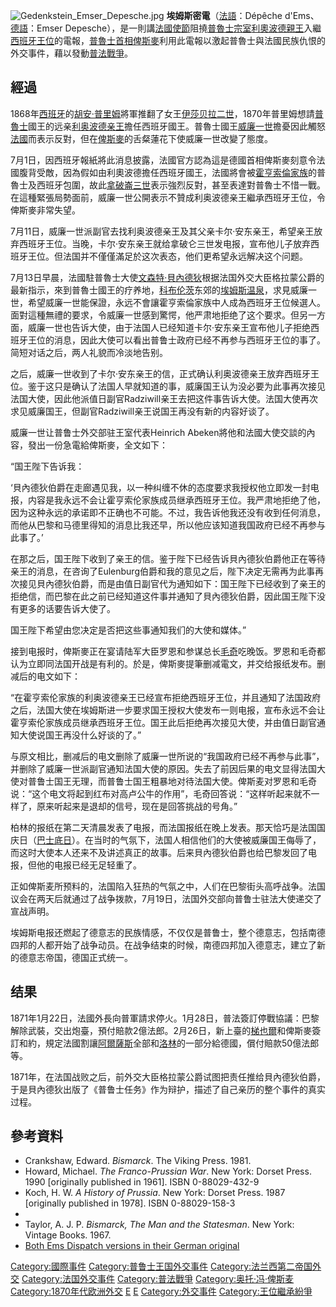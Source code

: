 [[File:Gedenkstein_Emser_Depesche.jpg|thumb]]
'''埃姆斯密電'''（[[法語|法語]]：Dépêche d'Ems、[[德語|德語]]：Emser Depesche），是一則講[[法國|法國]][[使節|使節]]阻撓[[普魯士|普魯士]][[宗室|宗室]][[利奧波德_(霍亨索倫)|利奧波德親王]]入繼[[西班牙国王|西班牙王位]]的電報，[[普魯士|普魯士]][[首相|首相]][[俾斯麥|俾斯麥]]利用此電報以激起普魯士與法國民族仇恨的外交事件，藉以發動[[普法戰爭|普法戰爭]]。

== 經過 ==
1868年[[西班牙|西班牙]]的[[胡安·普里姆|胡安·普里姆]]將軍推翻了女王[[伊莎贝拉二世_(西班牙)|伊莎贝拉二世]]，1870年普里姆想請[[普魯士|普魯士]]國王的远亲[[利奥波德_(霍亨索伦)|利奥波德亲王]]擔任西班牙國王。普魯士國王[[威廉一世_(德国)|威廉一世]]擔憂因此觸怒[[法國|法國]]而表示反對，但在[[俾斯麥|俾斯麥]]的舌粲蓮花下使威廉一世改變了態度。

7月1日，因西班牙報紙將此消息披露，法國官方認為這是德國首相俾斯麥刻意令法國腹背受敵，因為假如由利奧波德擔任西班牙國王，法國將會被[[霍亨索倫家族|霍亨索倫家族]]的普魯士及西班牙包圍，故此[[拿破崙三世|拿破崙三世]]表示強烈反對，甚至表達對普魯士不惜一戰。在這種緊張局勢面前，威廉一世公開表示不贊成利奥波德亲王繼承西班牙王位，令俾斯麥非常失望。

7月11日，威廉一世派副官去找利奥波德亲王及其父亲卡尔·安东亲王，希望亲王放弃西班牙王位。当晚，卡尔·安东亲王就给拿破仑三世发电报，宣布他儿子放弃西班牙王位。但法国并不僅僅滿足於这次表态，他们更希望永远解决这个问题。

7月13日早晨，法國駐普魯士大使[[文森特·貝內德狄|文森特·貝內德狄]]根据法国外交大臣格拉蒙公爵的最新指示，來到普魯士國王的疗养地，[[科布伦茨|科布伦茨]]东郊的[[巴特埃姆斯|埃姆斯温泉]]，求見威廉一世，希望威廉一世能保證，永远不會讓霍亨索倫家族中人成為西班牙王位候選人。面對這種無禮的要求，令威廉一世感到驚愕，他严肃地拒绝了这个要求。但另一方面，威廉一世也告诉大使，由于法国人已经知道卡尔·安东亲王宣布他儿子拒绝西班牙王位的消息，因此大使可以看出普鲁士政府已经不再参与西班牙王位的事了。简短对话之后，两人礼貌而冷淡地告别。

之后，威廉一世收到了卡尔·安东亲王的信，正式确认利奥波德亲王放弃西班牙王位。鉴于这只是确认了法国人早就知道的事，威廉国王认为没必要为此事再次接见法国大使，因此他派值日副官Radziwill亲王去把这件事告诉大使。法国大使再次求见威廉国王，但副官Radziwill亲王说国王再没有新的内容好谈了。

威廉一世让普鲁士外交部驻王室代表Heinrich Abeken將他和法國大使交談的內容，發出一份急電給俾斯麥，全文如下：

“国王陛下告诉我：

‘貝內德狄伯爵在走廊遇见我，以一种纠缠不休的态度要求我授权他立即发一封电报，内容是我永远不会让霍亨索伦家族成员继承西班牙王位。我严肃地拒绝了他，因为这种永远的承诺即不正确也不可能。不过，我告诉他我还没有收到任何消息，而他从巴黎和马德里得知的消息比我还早，所以他应该知道我国政府已经不再参与此事了。’

在那之后，国王陛下收到了亲王的信。鉴于陛下已经告诉貝內德狄伯爵他正在等待亲王的消息，在咨询了Eulenburg伯爵和我的意见之后，陛下决定无需再为此事再次接见貝內德狄伯爵，而是由值日副官代为通知如下：国王陛下已经收到了亲王的拒绝信，而巴黎在此之前已经知道这件事并通知了貝內德狄伯爵，因此国王陛下没有更多的话要告诉大使了。

国王陛下希望由您决定是否把这些事通知我们的大使和媒体。”

接到电报时，俾斯麥正在宴请陆军大臣罗恩和参谋总长[[赫尔穆特·卡尔·贝恩哈特·冯·毛奇|毛奇]]吃晚饭。罗恩和毛奇都认为立即同法国开战是有利的。於是，俾斯麥提筆删减電文，并交给报纸发布。删减后的电文如下：

“在霍亨索伦家族的利奥波德亲王已经宣布拒绝西班牙王位，并且通知了法国政府之后，法国大使在埃姆斯进一步要求国王授权大使发布一则电报，宣布永远不会让霍亨索伦家族成员继承西班牙王位。国王此后拒绝再次接见大使，并由值日副官通知大使说国王再没什么好谈的了。”

与原文相比，删减后的电文删除了威廉一世所说的“我国政府已经不再参与此事”，并删除了威廉一世派副官通知法国大使的原因。失去了前因后果的电文显得法国大使对普鲁士国王无理，而普鲁士国王粗暴地对待法国大使。俾斯麦对罗恩和毛奇说：“这个电文将起到红布对高卢公牛的作用”，毛奇回答说：“这样听起来就不一样了，原来听起来是退却的信号，现在是回答挑战的号角。”

{{fact|法国的[[哈瓦斯通讯社|哈瓦斯通讯社]]在翻译这个电报的时候，又犯了一个错误。通讯社直接把德语的副官（adjutanten）翻译成法语的副官（adjudant），法国的大部分报纸发布的都是这个版本。可问题是德语的adjutanten由高级军官来担任，比如这一次，通知大使的是Radziwill亲王兼炮兵将军。而法语的adjudant（[[附属官|附属官]]）是低级士官，连军官都不是。和德语的adjutanten对应的应该是法语的“aide de camp”（[[侍从官|侍从官]]）。由于这个错译，导致法国人认为普鲁士国王故意派一个中士之类的士官去通知大使，这是明显的侮辱，从而加强了电文的火药味。}}

柏林的报纸在第二天清晨发表了电报，而法国报纸在晚上发表。那天恰巧是法国国庆日（[[巴士底日|巴士底日]]）。在当时的气氛下，法国人相信他们的大使被威廉国王侮辱了，而这时大使本人还来不及讲述真正的故事。后来貝內德狄伯爵也给巴黎发回了电报，但他的电报已经无足轻重了。

正如俾斯麦所预料的，法国陷入狂热的气氛之中，人们在巴黎街头高呼战争。法国议会在两天后就通过了战争拨款，7月19日，法国外交部向普鲁士驻法大使递交了宣战声明。

埃姆斯电报还燃起了德意志的民族情感，不仅仅是普鲁士，整个德意志，包括南德四邦的人都开始了战争动员。在战争结束的时候，南德四邦加入德意志，建立了新的德意志帝国，德国正式统一。

== 结果 ==
1871年1月22日，法國外長向普軍請求停火。1月28日，普法簽訂停戰協議：巴黎解除武裝，交出炮臺，預付賠款2億法郎。2月26日，新上臺的[[梯也爾|梯也爾]]和俾斯麥簽訂和約，規定法國割讓[[阿爾薩斯|阿爾薩斯]]全部和[[洛林|洛林]]的一部分給德國，償付賠款50億法郎等。

1871年，在法国战败之后，前外交大臣格拉蒙公爵试图把责任推给貝內德狄伯爵，于是貝內德狄出版了《普鲁士任务》作为辩护，描述了自己亲历的整个事件的真实过程。

==參考資料==
*Crankshaw, Edward. ''Bismarck''. The Viking Press. 1981.
*Howard, Michael. ''The Franco-Prussian War''.  New York: Dorset Press. 1990 [originally published in 1961].  ISBN 0-88029-432-9
*Koch, H. W.  ''A History of Prussia''. New York: Dorset Press. 1987 [originally published in 1978].  ISBN 0-88029-158-3
* {{cite journal
 | first = William M.
 | last = Sloane
 | authorlink = William Milligan Sloane
 | title = Bismarck as a Maker of Empire
 | url = https://archive.org/details/sim_political-science-quarterly_1900-12_15_4/page/647
 | journal = [[Political_Science_Quarterly|Political Science Quarterly]]
 | volume = 15
 | issue = 4
 | issn = 0032-3195
 | pages = 647–66
 | accessdate = 2007-01-29
 | doi = 10.2307/2140466
 | jstor = 2140466
 | publisher = The Academy of Political Science
 |date=December 1900}}
*Taylor, A. J. P. ''Bismarck, The Man and the Statesman''. New York: Vintage Books. 1967.
* [http://www.documentarchiv.de/nzjh/ndbd/emser-depesche.html Both Ems Dispatch versions in their German original]{{Wayback|url=http://www.documentarchiv.de/nzjh/ndbd/emser-depesche.html |date=20070207234324 }}

{{DEFAULTSORT:E}}
[[Category:國際事件|Category:國際事件]]
[[Category:普鲁士王国外交事件|Category:普鲁士王国外交事件]]
[[Category:法兰西第二帝国外交|Category:法兰西第二帝国外交]]
[[Category:法国外交事件|Category:法国外交事件]]
[[Category:普法戰爭|Category:普法戰爭]]
[[Category:奥托·冯·俾斯麦|Category:奥托·冯·俾斯麦]]
[[Category:1870年代欧洲外交|Category:1870年代欧洲外交]]
[[Category:电报|E]]
[[Category:骗局|E]]
[[Category:外交事件|Category:外交事件]]
[[Category:王位繼承紛爭|Category:王位繼承紛爭]]
